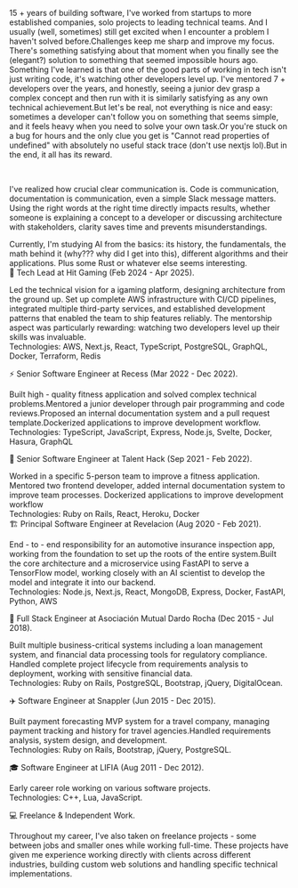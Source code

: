 15 + years of building software, I've worked from startups to more established companies, solo projects to leading technical teams. And I usually (well, sometimes) still get excited when I encounter a problem I haven't solved before.Challenges keep me sharp and improve my focus. There's something satisfying about that moment when you finally see the (elegant?) solution to something that seemed impossible hours ago.
  <br />
  Something I've learned is that one of the good parts of working in tech isn't just writing code, it's watching other developers level up. I've mentored 7 + developers over the years, and honestly, seeing a junior dev grasp a complex concept and then run with it is similarly satisfying as any own technical achievement.But let's be real, not everything is nice and easy: sometimes a developer can't follow you on something that seems simple, and it feels heavy when you need to solve your own task.Or you're stuck on a bug for hours and the only clue you get is "Cannot read properties of undefined" with absolutely no useful stack trace (don't use nextjs lol).But in the end, it all has its reward.

<br />

I've realized how crucial clear communication is. Code is communication, documentation is communication, even a simple Slack message matters. Using the right words at the right time directly impacts results, whether someone is explaining a concept to a developer or discussing architecture with stakeholders, clarity saves time and prevents misunderstandings.
<br />

Currently, I'm studying AI from the basics: its history, the fundamentals, the math behind it (why??? why did I get into this), different algorithms and their applications. Plus some Rust or whatever else seems interesting.
<br />
🚀 Tech Lead at Hit Gaming (Feb 2024 - Apr 2025).

Led the technical vision for a igaming platform, designing architecture from the ground up. Set up complete AWS infrastructure with CI/CD pipelines, integrated multiple third-party services, and established development patterns that enabled the team to ship features reliably. The mentorship aspect was particularly rewarding: watching two developers level up their skills was invaluable.
<br />
Technologies: AWS, Next.js, React, TypeScript, PostgreSQL, GraphQL, Docker, Terraform, Redis
<br />

⚡ Senior Software Engineer at Recess (Mar 2022 - Dec 2022).

Built high - quality fitness application and solved complex technical problems.Mentored a junior developer through pair programming and code reviews.Proposed an internal documentation system and a pull request template.Dockerized applications to improve development workflow.
<br />
Technologies: TypeScript, JavaScript, Express, Node.js, Svelte, Docker, Hasura, GraphQL
<br />

👥 Senior Software Engineer at Talent Hack (Sep 2021 - Feb 2022).

Worked in a specific 5-person team to improve a fitness application. Mentored two frontend developer, added internal documentation system to improve team processes. Dockerized applications to improve development workflow
<br />
      Technologies: Ruby on Rails, React, Heroku, Docker
<br />
🏗️ Principal Software Engineer at Revelacion (Aug 2020 - Feb 2021).

End - to - end responsibility for an automotive insurance inspection app, working from the foundation to set up the roots of the entire system.Built the core architecture and a microservice using FastAPI to serve a TensorFlow model, working closely with an AI scientist to develop the model and integrate it into our backend.
<br />
Technologies: Node.js, Next.js, React, MongoDB, Express, Docker, FastAPI, Python, AWS
<br />

🏦 Full Stack Engineer at Asociación Mutual Dardo Rocha (Dec 2015 - Jul 2018).

Built multiple business-critical systems including a loan management system, and financial data processing tools for regulatory compliance. Handled complete project lifecycle from requirements analysis to deployment, working with sensitive financial data.
<br />
Technologies: Ruby on Rails, PostgreSQL, Bootstrap, jQuery, DigitalOcean.
<br />

✈️ Software Engineer at Snappler (Jun 2015 - Dec 2015).

Built payment forecasting MVP system for a travel company, managing payment tracking and history for travel agencies.Handled requirements analysis, system design, and development.
<br />
Technologies: Ruby on Rails, Bootstrap, jQuery, PostgreSQL.
<br />

🎓 Software Engineer at LIFIA (Aug 2011 - Dec 2012).

Early career role working on various software projects.
<br />
Technologies: C++, Lua, JavaScript.
<br />

💻 Freelance & Independent Work.

Throughout my career, I've also taken on freelance projects - some between jobs and smaller ones while working full-time. These projects have given me experience working directly with clients across different industries, building custom web solutions and handling specific technical implementations.
